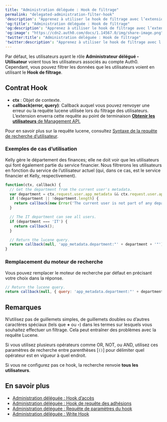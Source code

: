 ---
title: "Administration déléguée : Hook de filtrage"
permalink: "delegated-administration-filter-hook"
'description': "Apprenez à utiliser le hook de filtrage avec l’extension Delegated Administration."
'og:title': "Administration déléguée : Hook de filtrage"
'og:description': "Apprenez à utiliser le hook de filtrage avec l’extension Delegated Administration."
'og:image': "https://cdn2.auth0.com/docs/1.14567.0/img/share-image.png"
'twitter:title': "Administration déléguée : Hook de filtrage"
'twitter:description': "Apprenez à utiliser le hook de filtrage avec l’extension Delegated Administration."
---

Par défaut, les utilisateurs ayant le rôle **Administrateur délégué - Utilisateur** voient tous les utilisateurs associés au compte Auth0. Cependant, vous pouvez filtrer les données que les utilisateurs voient en utilisant le **Hook de filtrage**.

## Contrat Hook

* **ctx** : Objet de contexte.
* **callback(error, query)**: Callback auquel vous pouvez renvoyer une erreur ou la requête lucene utilisée lors du filtrage des utilisateurs. L’extension enverra cette requête au point de terminaison [**Obtenir les utilisateurs** de Management API.](/docs/fr-ca/api/management/v2#!/Users/get_users)

Pour en savoir plus sur la requête lucene, consultez [Syntaxe de la requête de recherche d’utilisateur](/docs/fr-ca/manage-users/user-search/user-search-query-syntax).

### Exemples de cas d’utilisation

Kelly gère le département des finances; elle ne doit voir que les utilisateurs qui font également partie du service financier. Nous filtrerons les utilisateurs en fonction du service de l’utilisateur actuel (qui, dans ce cas, est le service financier et Kelly, respectivement).

```javascript lines
function(ctx, callback) {
  // Get the department from the current user's metadata.
  var department = ctx.request.user.app_metadata && ctx.request.user.app_metadata.department;
  if (!department || !department.length) {
    return callback(new Error('The current user is not part of any department.'));
  }

  // The IT department can see all users.
  if (department === 'IT') {
    return callback();
  }

  // Return the lucene query.
  return callback(null, 'app_metadata.department:"' + department + '"');
}
```

### Remplacement du moteur de recherche

Vous pouvez remplacer le moteur de recherche par défaut en précisant votre choix dans la réponse.

```javascript lines
// Return the lucene query.
return callback(null, { query: 'app_metadata.department:"' + department + '"', searchEngine: 'v2' });
```

## Remarques

N’utilisez pas de guillemets simples, de guillemets doubles ou d’autres caractères spéciaux (tels que **+** ou **-**) dans les termes sur lesquels vous souhaitez effectuer un filtrage. Cela peut entraîner des problèmes avec la requête Lucene.

Si vous utilisez plusieurs opérateurs comme OR, NOT, ou AND, utilisez ces paramètres de recherche entre parenthèses [`()`] pour délimiter quel opérateur est en vigueur à quel endroit.

Si vous ne configurez pas ce hook, la recherche renvoie **tous les utilisateurs**.

## En savoir plus

* [Administration déléguée : Hook d’accès](/docs/fr-ca/customize/extensions/delegated-administration-extension/delegated-administration-hooks/delegated-administration-access-hook)
* [Administration déléguée : Hook de requête des adhésions](/docs/fr-ca/customize/extensions/delegated-administration-extension/delegated-administration-hooks/delegated-administration-memberships-query-hook)
* [Administration déléguée : Requête de paramètres du hook](/docs/fr-ca/customize/extensions/delegated-administration-extension/delegated-administration-hooks/delegated-administration-settings-query-hook)
* [Administration déléguée : Write Hook](/docs/fr-ca/customize/extensions/delegated-administration-extension/delegated-administration-hooks/delegated-administration-write-hook)